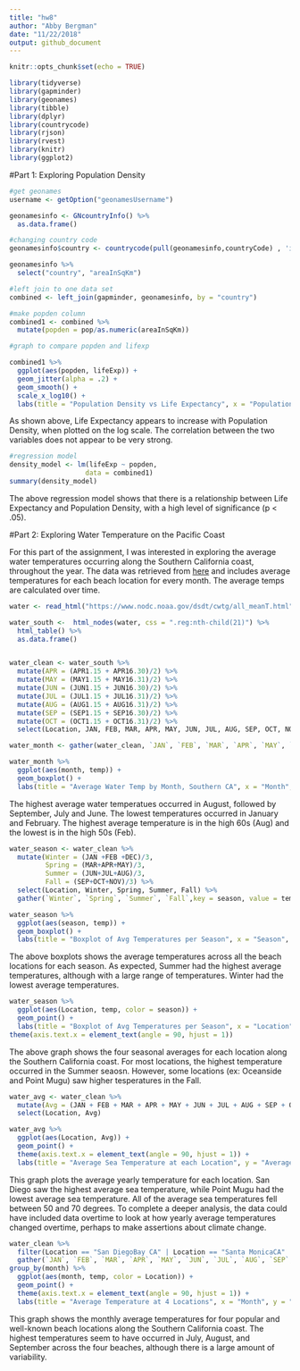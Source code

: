 ```yaml
---
title: "hw8"
author: "Abby Bergman"
date: "11/22/2018"
output: github_document
---
```


```r
knitr::opts_chunk$set(echo = TRUE)
```

```r
library(tidyverse)
library(gapminder)
library(geonames)
library(tibble)
library(dplyr)
library(countrycode)
library(rjson)
library(rvest)
library(knitr)
library(ggplot2)
```

#Part 1: Exploring Population Density

```r
#get geonames
username <- getOption("geonamesUsername")

geonamesinfo <- GNcountryInfo() %>%
  as.data.frame()


```


```r
#changing country code
geonamesinfo$country <- countrycode(pull(geonamesinfo,countryCode) , 'iso2c', 'country.name')

geonamesinfo %>%
  select("country", "areaInSqKm") 

#left join to one data set
combined <- left_join(gapminder, geonamesinfo, by = "country")

#make popden column
combined1 <- combined %>%
  mutate(popden = pop/as.numeric(areaInSqKm))
```

```r
#graph to compare popden and lifexp

combined1 %>%
  ggplot(aes(popden, lifeExp)) +
  geom_jitter(alpha = .2) +
  geom_smooth() +
  scale_x_log10() +
  labs(title = "Population Density vs Life Expectancy", x = "Population Density", y = "Life Expectancy")
```

As shown above, Life Expectancy appears to increase with Population Density, when plotted on the log scale. The correlation between the two variables does not appear to be very strong. 

```r
#regression model
density_model <- lm(lifeExp ~ popden, 
                   data = combined1)
summary(density_model)
```
The above regression model shows that there is a relationship between Life Expectancy and Population Density, with a high level of significance (p < .05). 


#Part 2: Exploring Water Temperature on the Pacific Coast

For this part of the assignment, I was interested in exploring the average water temperatures occurring along the Southern California coast, throughout the year. The data was retrieved from [here](https://www.nodc.noaa.gov/dsdt/cwtg/all_meanT.html) and includes average temperatures for each beach location for every month. The average temps are calculated over time. 

```r
water <- read_html("https://www.nodc.noaa.gov/dsdt/cwtg/all_meanT.html")

water_south <-  html_nodes(water, css = ".reg:nth-child(21)") %>%
  html_table() %>%
  as.data.frame()


water_clean <- water_south %>%
  mutate(APR = (APR1.15 + APR16.30)/2) %>%
  mutate(MAY = (MAY1.15 + MAY16.31)/2) %>%
  mutate(JUN = (JUN1.15 + JUN16.30)/2) %>%
  mutate(JUL = (JUL1.15 + JUL16.31)/2) %>%
  mutate(AUG = (AUG1.15 + AUG16.31)/2) %>%
  mutate(SEP = (SEP1.15 + SEP16.30)/2) %>%
  mutate(OCT = (OCT1.15 + OCT16.31)/2) %>%
  select(Location, JAN, FEB, MAR, APR, MAY, JUN, JUL, AUG, SEP, OCT, NOV, DEC)

water_month <- gather(water_clean, `JAN`, `FEB`, `MAR`, `APR`, `MAY`, `JUN`, `JUL`, `AUG`, `SEP`, `OCT`, `NOV`, `DEC` ,key = month, value = temp)

water_month %>%
  ggplot(aes(month, temp)) +
  geom_boxplot() + 
  labs(title = "Average Water Temp by Month, Southern CA", x = "Month", y = "Average Water Temp")
```

The highest average water temperatues occurred in August, followed by September, July and June. The lowest temperatures occurred in January and February. The highest average temperature is in the high 60s (Aug) and the lowest is in the high 50s (Feb).


```r
water_season <- water_clean %>%
  mutate(Winter = (JAN +FEB +DEC)/3, 
         Spring = (MAR+APR+MAY)/3, 
         Summer = (JUN+JUL+AUG)/3, 
         Fall = (SEP+OCT+NOV)/3) %>%
  select(Location, Winter, Spring, Summer, Fall) %>%
  gather(`Winter`, `Spring`, `Summer`, `Fall`,key = season, value = temp)

water_season %>%
  ggplot(aes(season, temp)) +
  geom_boxplot() + 
  labs(title = "Boxplot of Avg Temperatures per Season", x = "Season", y = "Temperature")

```

The above boxplots shows the average temperatures across all the beach locations for each season. As expected, Summer had the highest average temperatures, although with a large range of temperatures. Winter had the lowest average temperatures. 

```r

water_season %>%
  ggplot(aes(Location, temp, color = season)) +
  geom_point() + 
  labs(title = "Boxplot of Avg Temperatures per Season", x = "Location", y = "Temperature") +
theme(axis.text.x = element_text(angle = 90, hjust = 1))

```

The above graph shows the four seasonal averages for each location along the Southern California coast. For most locations, the highest temperature occurred in the Summer seaosn. However, some locations (ex: Oceanside and Point Mugu) saw higher tesperatures in the Fall. 

```r
water_avg <- water_clean %>%
  mutate(Avg = (JAN + FEB + MAR + APR + MAY + JUN + JUL + AUG + SEP + OCT + NOV + DEC)/12) %>%
  select(Location, Avg) 

water_avg %>%
  ggplot(aes(Location, Avg)) +
  geom_point() +
  theme(axis.text.x = element_text(angle = 90, hjust = 1)) +
  labs(title = "Average Sea Temperature at each Location", y = "Average Temperature")

```

This graph plots the average yearly temperature for each location. San Diego saw the highest average sea temperature, while Point Mugu had the lowest average sea temperature. All of the average sea temperatures fell between 50 and 70 degrees. To complete a deeper analysis, the data could have included data overtime to look at how yearly average temperatures changed overtime, perhaps to make assertions about climate change. 


```r
water_clean %>%
  filter(Location == "San DiegoBay CA" | Location == "Santa MonicaCA" | Location == "Santa BarbaraCA" | Location == "Los AngelesCA") %>%
  gather(`JAN`, `FEB`, `MAR`, `APR`, `MAY`, `JUN`, `JUL`, `AUG`, `SEP`, `OCT`, `NOV`, `DEC` ,key = month, value = temp) %>%
group_by(month) %>%
  ggplot(aes(month, temp, color = Location)) +
  geom_point() +
  theme(axis.text.x = element_text(angle = 90, hjust = 1)) +
  labs(title = "Average Temperature at 4 Locations", x = "Month", y = "Temperature")
```

This graph shows the monthly average temperatures for four popular and well-known beach locations along the Southern California coast. The highest temperatures seem to have occurred in July, August, and September across the four beaches, although there is a large amount of variability. 



